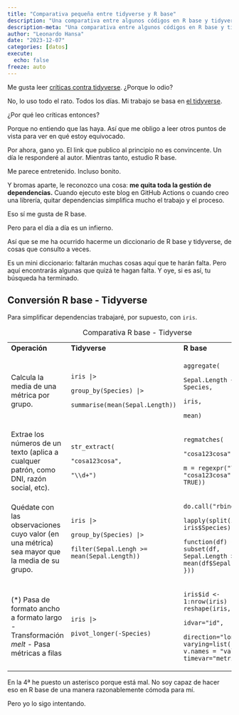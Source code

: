 ```yaml
---
title: "Comparativa pequeña entre tidyverse y R base"
description: "Una comparativa entre algunos códigos en R base y tidyverse para tratar un data frame"
description-meta: "Una comparativa entre algunos códigos en R base y tidyverse para tratar un data frame"
author: "Leonardo Hansa"
date: "2023-12-07"
categories: [datos]
execute: 
  echo: false
freeze: auto
---
```


Me gusta leer [críticas contra tidyverse](https://github.com/matloff/TidyverseSkeptic). ¿Porque lo odio?

No, lo uso todo el rato. Todos los días. Mi trabajo se basa en [el tidyverse](https://www.tidyverse.org/).

¿Por qué leo críticas entonces?

Porque no entiendo que las haya. Así que me obligo a leer otros puntos de vista para ver en qué estoy equivocado.

Por ahora, gano yo. El link que publico al principio no es convincente. Un día le responderé al autor. Mientras tanto, estudio R base.

Me parece entretenido. Incluso bonito.

Y bromas aparte, le reconozco una cosa: **me quita toda la gestión de dependencias.** Cuando ejecuto este blog en GitHub Actions o cuando creo una librería, quitar dependencias simplifica mucho el trabajo y el proceso.

Eso sí me gusta de R base.

Pero para el día a día es un infierno.

Así que se me ha ocurrido hacerme un diccionario de R base y tidyverse, de cosas que consulto a veces.

Es un mini diccionario: faltarán muchas cosas aquí que te harán falta. Pero aquí encontrarás algunas que quizá te hagan falta. Y oye, si es así, tu búsqueda ha terminado.

## Conversión R base - Tidyverse

Para simplificar dependencias trabajaré, por supuesto, con `iris`.

+-----------------------------------------------------------------------------------------------+---------------------------------------------+------------------------------------------------------------------------------------------------------+
| **Operación**                                                                                 | **Tidyverse**                               | **R base**                                                                                           |
+-----------------------------------------------------------------------------------------------+---------------------------------------------+------------------------------------------------------------------------------------------------------+
| Calcula la media de una métrica por grupo.                                                    | `iris |>`                                   | `aggregate(`                                                                                         |
|                                                                                               |                                             |                                                                                                      |
|                                                                                               | `group_by(Species) |>`                      | `Sepal.Length ~ Species,`                                                                            |
|                                                                                               |                                             |                                                                                                      |
|                                                                                               | `summarise(mean(Sepal.Length))`             | `iris,`                                                                                              |
|                                                                                               |                                             |                                                                                                      |
|                                                                                               |                                             | `mean)`                                                                                              |
+-----------------------------------------------------------------------------------------------+---------------------------------------------+------------------------------------------------------------------------------------------------------+
| Extrae los números de un texto (aplica a cualquer patrón, como DNI, razón social, etc).       | `str_extract(`                              | `regmatches(`                                                                                        |
|                                                                                               |                                             |                                                                                                      |
|                                                                                               | `"cosa123cosa",`                            | `"cosa123cosa",`                                                                                     |
|                                                                                               |                                             |                                                                                                      |
|                                                                                               | `"\\d+")`                                   | `m = regexpr("\\d+", "cosa123cosa", perl = TRUE))`                                                   |
+-----------------------------------------------------------------------------------------------+---------------------------------------------+------------------------------------------------------------------------------------------------------+
| Quédate con las observaciones cuyo valor (en una métrica) sea mayor que la media de su grupo. | `iris |>`                                   | `do.call("rbind",`                                                                                   |
|                                                                                               |                                             |                                                                                                      |
|                                                                                               | `group_by(Species) |>`                      | `lapply(split(iris, iris$Species),`                                                                  |
|                                                                                               |                                             |                                                                                                      |
|                                                                                               | `filter(Sepal.Lengh >= mean(Sepal.Length))` | `function(df) {               subset(df, Sepal.Length >= mean(df$Sepal.Length)) }))`                 |
+-----------------------------------------------------------------------------------------------+---------------------------------------------+------------------------------------------------------------------------------------------------------+
| (\*) Pasa de formato ancho a formato largo - Transformación *melt* - Pasa métricas a filas    | `iris |>`                                   | `iris$id <- 1:nrow(iris)`\                                                                           |
|                                                                                               |                                             | `reshape(iris,`                                                                                      |
|                                                                                               | `pivot_longer(-Species)`                    |                                                                                                      |
|                                                                                               |                                             | `idvar="id",`                                                                                        |
|                                                                                               |                                             |                                                                                                      |
|                                                                                               |                                             | `direction="long",          varying=list(1:4),         v.names = "value",         timevar="metric")` |
+-----------------------------------------------------------------------------------------------+---------------------------------------------+------------------------------------------------------------------------------------------------------+

: Comparativa R base - Tidyverse

En la 4ª he puesto un asterisco porque está mal. No soy capaz de hacer eso en R base de una manera razonablemente cómoda para mí.

Pero yo lo sigo intentando.
